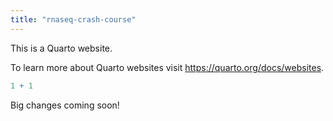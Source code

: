 ```yaml
---
title: "rnaseq-crash-course"
---
```


This is a Quarto website.

To learn more about Quarto websites visit <https://quarto.org/docs/websites>.

```r
1 + 1
```

Big changes coming soon!
